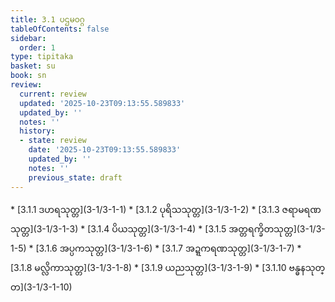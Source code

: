 ```yaml
---
title: 3.1 ပဌမဝဂ္ဂ
tableOfContents: false
sidebar:
  order: 1
type: tipitaka
basket: su
book: sn
review:
  current: review
  updated: '2025-10-23T09:13:55.589833'
  updated_by: ''
  notes: ''
  history:
  - state: review
    date: '2025-10-23T09:13:55.589833'
    updated_by: ''
    notes: ''
    previous_state: draft
---
```



<ReviewStatus review={frontmatter.review} showDetails={true} />

<HypothesisAnnotation frontmatter={frontmatter} />

<DynamicBreadcrumb />



<TableOfContents book="sn" section="3.1">
* [3.1.1 ဒဟရသုတ္တ](3-1/3-1-1)
* [3.1.2 ပုရိသသုတ္တ](3-1/3-1-2)
* [3.1.3 ဇရာမရဏသုတ္တ](3-1/3-1-3)
* [3.1.4 ပိယသုတ္တ](3-1/3-1-4)
* [3.1.5 အတ္တရက္ခိတသုတ္တ](3-1/3-1-5)
* [3.1.6 အပ္ပကသုတ္တ](3-1/3-1-6)
* [3.1.7 အဍ္ဍကရဏသုတ္တ](3-1/3-1-7)
* [3.1.8 မလ္လိကာသုတ္တ](3-1/3-1-8)
* [3.1.9 ယညသုတ္တ](3-1/3-1-9)
* [3.1.10 ဗန္ဓနသုတ္တ](3-1/3-1-10)
</TableOfContents>